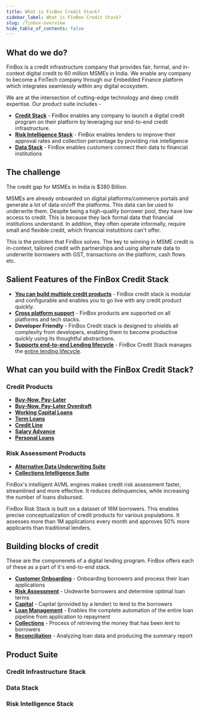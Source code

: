 ```yaml
---
title: What is FinBox Credit Stack?
sidebar_label: What is FinBox Credit Stack?
slug: /finbox-overview
hide_table_of_contents: false
---
```




## What do we do?


FinBox is a credit infrastructure company that provides fair, formal, and in-context digital credit to 60 million MSMEs in India. We enable any company to become a FinTech company through our Embedded Finance platform which integrates seamlessly within any digital ecosystem. 

We are at the intersection of cutting-edge technology and deep credit expertise. Our product suite includes -  

 - [**Credit Stack**](https://finbox.in/products/embedded-finance/) - FinBox enables any company to launch a digital credit program on their platform by leveraging our end-to-end credit infrastructure.
 - [**Risk Intelligence Stack**](https://finbox.in/products/risk-engine/) - FinBox enables lenders to improve their approval rates and collection percentage by providing risk intelligence 
 - [**Data Stack**](https://finbox.in/products/device-connect/) - FinBox enables customers connect their data to financial institutions




##  The challenge

The credit gap for MSMEs in India is $380 Billion.  

MSMEs are already onboarded on digital platforms/commerce portals and generate a lot of data on/off the platforms. This data can be used to underwrite them. Despite being a high-quality borrower pool, they have low access to credit. This is because they lack 
formal data that financial institutions understand. In addition, they often operate informally, require small and flexible credit, which financial instutitions can't offer.


This is the problem that FinBox solves. The key to winning in MSME credit is in-context, tailored credit with partnerships and using alternate data to underwrite borrowers with GST, transactions on the platform, cash flows etc.


## Salient Features of the FinBox Credit Stack

 - [**You can build multiple credit products**](/finbox-overview#credit-products) - FinBox credit stack is modular and configurable and enables you to go live with any credit product quickly.
 - [**Cross platform support**](/product/integrations) - FinBox products are supported on all platforms and tech stacks.
 - **Developer Friendly** - FinBox Credit stack is designed to shields all complexity from developers, enabling them to become productive quickly using its thoughtful abstractions.
 - [**Supports end-to-end Lending lifecycle**](/finbox-overview#building-blocks-of-credit) - FinBox Credit Stack manages the [entire lending lifecycle](/finbox-overview#building-blocks-of-credit).

 

## What can you build with the FinBox Credit Stack?


### Credit Products

 - [**Buy-Now, Pay-Later**](/product/build/buy-now-pay-later)
 - [**Buy-Now, Pay-Later Overdraft**](/product/build/buy-now-pay-later-overdraft) 
 - [**Working Capital Loans**](/product/build/working-capital)
 - [**Term Loans**](product/build/term-loans) 
 - [**Credit Line**](product/build/credit-line)
 - [**Salary Advance**](product/build/salary-advance) 
 - [**Personal Loans**](/product/build/personal-loans)


<!--- [**Pay in N days**](/product/build/pay-in-n-days) 
[**Pay in N installments**](/product/build/pay-in-n-installments)  
 [**Khata Receivables Financing**](/product/build/khata-receivable)  
 [**Closed Loop Invoice Financing**](/product/build/closed-loop-invoice-financing) 
 -->

### Risk Assessment Products


 - [**Alternative Data Underwriting Suite**](product/build/alternate-data-underwriting) 
 - [**Collections Intelligence Suite**](product/build/collections-intelligence-suite)


FinBox's intelligent AI/ML engines makes credit risk assessment faster, streamlined and more effective.
It reduces delinquencies, while increasing the number of loans disbursed. 

FinBox Risk Stack is built on a dataset of 16M borrowers. 
This enables precise conceptualization of credit products for various populations. 
It assesses more than 1M applications every month and approves 50% more applicants than traditional lenders.



## Building blocks of credit

These are the componenets of a digital lending program. FinBox offers each of these as a part of it's end-to-end stack.

 - [**Customer Onboarding**](/product/block/customer-onboarding) - Onboarding borrowers and process their loan applications
 - [**Risk Assessment**](/product/block/risk) - Undewrite borrowers and determine optimal loan terms
 - [**Capital**](product/block/capital) - Capital (provided by a lender) to lend to the borrowers
 - [**Loan Management**](product/block/loan-management) - Enables the complete automation of the entire loan pipeline from application to repayment
 - [**Collections**](product/block/collections) - Process of retrieving the money that has been lent to borrowers
 - [**Reconciliation**](product/block/reconciliation) - Analyzing loan data and producing the summary report

## Product Suite

### Credit Infrastructure Stack

<div class="row">
<div class="col">
  <RedisCard
    title="Buy-Now Pay-Later Stack"
    img="/img/icon-BNPL-Stack.svg"
    description="Offer BNPL inside your platform with a fully managed end-to-end lending journey"
    page="/product/products/buy-now-pay-later-stack"
  />
</div>


  <div class="col">
  <RedisCard
    title="Cashflow Based Lending Stack"
    img="/img/2-Cashflow based.svg"
    description="Lend to borrowers based on real-time cash flow and projected cash flow data"
    page="/product/products/cashflow-based-lending-stack"
  />
</div>
</div>

<div class="row">

<div class="col">
  <RedisCard
    title="Supply Chain Finance Stack"
    img="/img/supplychain.svg"
    description="Enable trade credit and consistent cashflow in your Supply Chain"
    page="/product/products/supply-chain-finance-stack"
  />
</div>


  <div class="col">
  <RedisCard
    title="No Code Credit Link"
    img="/img/No Code v2.svg"
    description="Offer credit on your platform without any integration"
    page="/product/products/no-code-credit-link"
  />
</div>
</div>




### Data Stack

<div class="row">

<div class="col">
  <RedisCard
    title="DeviceConnect"
    img="/img/2-Device Connect.svg"
    description="Leverage device data to build advanced underwriting models"
    page="/product/products/device-connect"
  />
</div>

 <div class="col">
    <RedisCard 
        title="BankConnect" 
        img="/img/icon-Bank Connect.svg"
        description="Enable users to share their bank statements and leverage automated bank statement analysis" 
        page="/product/products/bank-connect"
        />
 </div>
  </div>


### Risk Intelligence Stack

<div class="row">

<div class="col">
  <RedisCard
    title="Risk Engine"
    img="/img/2-Risk Engine.svg"
    description="Create accurate risk profile of your borrowers based on various data sources"
    page="/product/products/risk-engine"
  />
</div>

 <div class="col">
    <RedisCard 
        title="CollectX" 
        img="/img/icon-CollectX.svg"
        description="Collection prioritization and early warning system based on real-time cash flow data" 
        page="/product/products/collect-x"
        />
 </div>
  </div>